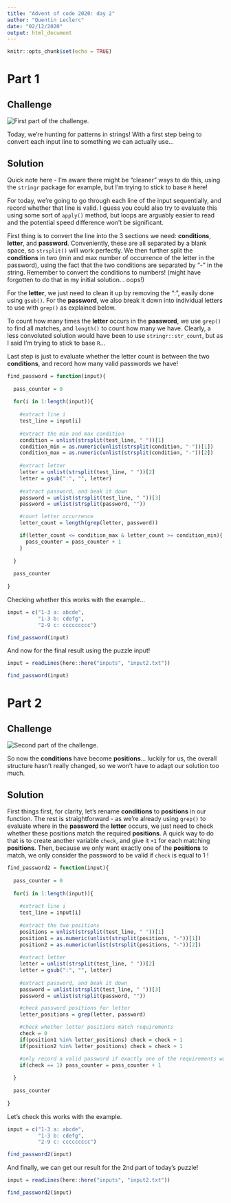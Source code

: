 ```yaml
---
title: "Advent of code 2020: day 2"
author: "Quentin Leclerc"
date: "02/12/2020"
output: html_document
---
```


```r
knitr::opts_chunk$set(echo = TRUE)
```

# Part 1

## Challenge

![First part of the challenge.](../img/day2a.jpg)\

Today, we're hunting for patterns in strings! With a first step being to convert
each input line to something we can actually use...

## Solution

Quick note here - I'm aware there might be "cleaner" ways to do this, using the
`stringr` package for example, but I'm trying to stick to base `R` here!

For today, we're going to go through each line of the input sequentially, and
record whether that line is valid. I guess you could also try to evaluate this
using some sort of `apply()` method, but loops are arguably easier to read and
the potential speed difference won't be significant.

First thing is to convert the line into the 3 sections we need: **conditions**, 
**letter**, and **password**. Conveniently, these are all separated by a blank space,
so `strsplit()` will work perfectly. We then further split the **conditions** in 
two (min and max number of occurrence of the letter in the password), using the 
fact that the two conditions are separated by "-" in the string. Remember to
convert the conditions to numbers! (might have forgotten to do that in my initial
solution... oops!)

For the **letter**, we just need to clean it up by removing the ":", easily done
using `gsub()`. For the **password**, we also break it down into individual letters
to use with `grep()` as explained below.

To count how many times the **letter** occurs in the **password**, we use
`grep()` to find all matches, and `length()` to count how many we have. Clearly,
a less convoluted solution would have been to use `stringr::str_count`, but as I
said I'm trying to stick to base `R`...

Last step is just to evaluate whether the letter count is between the two
**conditions**, and record how many valid passwords we have!


```r

find_password = function(input){
  
  pass_counter = 0
  
  for(i in 1:length(input)){
    
    #extract line i
    test_line = input[i]
    
    #extract the min and max condition
    condition = unlist(strsplit(test_line, " "))[1]
    condition_min = as.numeric(unlist(strsplit(condition, "-"))[1])
    condition_max = as.numeric(unlist(strsplit(condition, "-"))[2])
    
    #extract letter
    letter = unlist(strsplit(test_line, " "))[2]
    letter = gsub(":", "", letter)
    
    #extract password, and beak it down
    password = unlist(strsplit(test_line, " "))[3]
    password = unlist(strsplit(password, ""))

    #count letter occurrence
    letter_count = length(grep(letter, password))

    if(letter_count <= condition_max & letter_count >= condition_min){
      pass_counter = pass_counter + 1
    }
    
  }
  
  pass_counter
  
}

```

Checking whether this works with the example...

```r

input = c("1-3 a: abcde",
          "1-3 b: cdefg",
          "2-9 c: ccccccccc")

find_password(input)

```

And now for the final result using the puzzle input!

```r

input = readLines(here::here("inputs", "input2.txt"))

find_password(input)


```




# Part 2

## Challenge

![Second part of the challenge.](../img/day2b.jpg)\

So now the **conditions** have become **positions**... luckily for us, the overall
structure hasn't really changed, so we won't have to adapt our solution too much.

## Solution

First things first, for clarity, let's rename **conditions** to **positions** in
our function. The rest is straightforward - as we're already using `grep()` to 
evaluate where in the **password** the **letter** occurs, we just need to check
whether these positions match the required **positions**. A quick way to do that
is to create another variable `check`, and give it `+1` for each matching **positions**.
Then, because we only want exactly one of the **positions** to match, we only
consider the password to be valid if `check` is equal to 1 !

```r

find_password2 = function(input){
  
  pass_counter = 0
  
  for(i in 1:length(input)){
    
    #extract line i
    test_line = input[i]
    
    #extract the two positions
    positions = unlist(strsplit(test_line, " "))[1]
    position1 = as.numeric(unlist(strsplit(positions, "-"))[1])
    position2 = as.numeric(unlist(strsplit(positions, "-"))[2])
    
    #extract letter
    letter = unlist(strsplit(test_line, " "))[2]
    letter = gsub(":", "", letter)
    
    #extract password, and beak it down
    password = unlist(strsplit(test_line, " "))[3]
    password = unlist(strsplit(password, ""))

    #check password positions for letter
    letter_positions = grep(letter, password)

    #check whether letter positions match requirements
    check = 0
    if(position1 %in% letter_positions) check = check + 1
    if(position2 %in% letter_positions) check = check + 1

    #only record a valid password if exactly one of the requirements was met
    if(check == 1) pass_counter = pass_counter + 1
    
  }
  
  pass_counter
  
}

```

Let's check this works with the example.

```r

input = c("1-3 a: abcde",
          "1-3 b: cdefg",
          "2-9 c: ccccccccc")

find_password2(input)

```

And finally, we can get our result for the 2nd part of today's puzzle!

```r

input = readLines(here::here("inputs", "input2.txt"))

find_password2(input)

```

